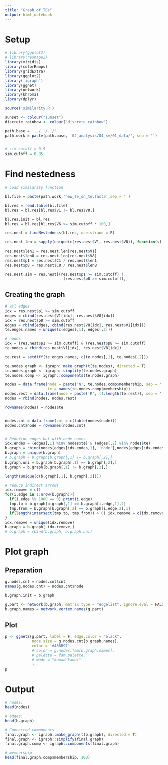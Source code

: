 ```yaml
---
title: "Graph of TEs"
output: html_notebook
---
```



# Setup
```r
# library(ggplot2)
# library(reshape2)
library(viridis)
library(colorRamps)
library(gridExtra)
library(ggplot2)
library('igraph')
library(ggnet)
library(network)
library(khroma)
library(dplyr)

source('similarity.R')

sunset <- colour("sunset")
discrete_rainbow <- colour("discrete rainbow")

path.base = '../../../'
path.work = paste(path.base, '02_analysis/04_sv/01_data/', sep = '')


# sim.cutoff = 0.9
sim.cutoff = 0.85

```


# Find nestedness
```r

# Load similarity function

bl.file = paste(path.work,'new_te_on_te.fasta',sep = '')

bl.res = read.table(bl.file)
bl.res = bl.res[bl.res$V1 != bl.res$V8,]

bl.res.init = bl.res
bl.res = bl.res[bl.res$V6 >= sim.cutoff * 100,]

res.nest = findNestedness(bl.res, use.strand = F)

res.nest.len = sapply(unique(c(res.nest$V1, res.nest$V8)), function(s) as.numeric(strsplit(s, '\\|')[[1]][5]))
  
res.nest$len1 = res.nest.len[res.nest$V1]
res.nest$len8 = res.nest.len[res.nest$V8]
res.nest$p1 = res.nest$C1 / res.nest$len1
res.nest$p8 = res.nest$C8 / res.nest$len8

res.nest.sim = res.nest[(res.nest$p1 >= sim.cutoff) | 
                          (res.nest$p8 >= sim.cutoff),]
```


## Creating the graph
```r
# all edges
idx = res.nest$p1 >= sim.cutoff
edges = cbind(res.nest$V1[idx], res.nest$V8[idx])
idx = res.nest$p8 >= sim.cutoff
edges = rbind(edges, cbind(res.nest$V8[idx], res.nest$V1[idx]))
te.enges.names = unique(c(edges[,1], edges[,2]))

# nodes
idx = (res.nest$p1 >= sim.cutoff) & (res.nest$p8 >= sim.cutoff)
te.nodes = cbind(res.nest$V1[idx], res.nest$V8[idx])

te.rest = setdiff(te.enges.names, c(te.nodes[,1], te.nodes[,2]))

te.nodes.graph <- igraph::make_graph(t(te.nodes), directed = T)
te.nodes.graph <- igraph::simplify(te.nodes.graph)
te.nodes.comp <- igraph::components(te.nodes.graph)

nodes = data.frame(node = paste('N', te.nodes.comp$membership, sep = ''), 
                   te = names(te.nodes.comp$membership))
nodes.rest = data.frame(node = paste('R', (1:length(te.rest)), sep = ''), te = te.rest)
nodes = rbind(nodes, nodes.rest)

rownames(nodes) = nodes$te


nodes.cnt = data.frame(cnt = c(table(nodes$node)))
nodes.cnt$node = rownames(nodes.cnt)


# Redefine edges but with node names
idx.endes = (edges[,1] %in% nodes$te) & (edges[,2] %in% nodes$te)
b.graph = cbind(nodes[edges[idx.endes,1], 'node'],nodes[edges[idx.endes,2], 'node'])
b.graph = unique(b.graph)
# b.graph = b.graph[b.graph[,1] != b.graph[,2],]
b.graph.uni = b.graph[b.graph[,1] == b.graph[,2],]
b.graph = b.graph[b.graph[,1] != b.graph[,2],]

length(unique(c(b.graph[,1], b.graph[,2])))

# reduce indirect arrows
idx.remove = c()
for(i.edge in 1:nrow(b.graph)){
  if(i.edge %% 1000 == 0) print(i.edge)
  tmp.to = b.graph[b.graph[,1] == b.graph[i.edge,1],2]
  tmp.from = b.graph[b.graph[,2] == b.graph[i.edge,2],1]
  if(length(intersect(tmp.to, tmp.from)) > 0) idx.remove = c(idx.remove, i.edge)
}
idx.remove = unique(idx.remove)
b.graph = b.graph[-idx.remove,]
# b.graph = rbind(b.graph, b.graph.uni)
```


# Plot graph
## Preparation
```r
g.nodes.cnt = nodes.cnt$cnt
names(g.nodes.cnt) = nodes.cnt$node

b.graph.init = b.graph

g.part <- network(b.graph, matrix.type = "edgelist", ignore.eval = FALSE, directed = TRUE)
b.graph.names = network.vertex.names(g.part)
```

## Plot
```r
p <- ggnet2(g.part, label = F, edge.color = "black",
            node.size = g.nodes.cnt[b.graph.names],
            color = '#468B97'
            # color = g.nodes.fam[b.graph.names],
            # palette = fam.palette,
            # mode = "kamadakawai"
            )
p


```

# Output
```r

# nodes:
head(nodes)

# edges:
head(b.graph)

# Connected components
final.graph <- igraph::make_graph(t(b.graph), directed = T)
final.graph <- igraph::simplify(final.graph)
final.graph.comp <- igraph::components(final.graph)

# memnership
head(final.graph.comp$membership, 100)

```


